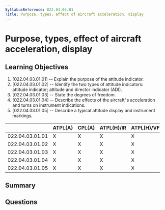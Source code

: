 ```yaml
---
SyllabusReference: 022.04.03.01
Title: Purpose, types, effect of aircraft acceleration, display
---
```


# Purpose, types, effect of aircraft acceleration, display

## Learning Objectives

1. [022.04.03.01.01] -- Explain the purpose of the attitude indicator.
2. [022.04.03.01.02] -- Identify the two types of attitude indicators: attitude
   indicator; attitude and director indicator (ADI).
3. [022.04.03.01.03] -- State the degrees of freedom.
4. [022.04.03.01.04] -- Describe the effects of the aircraft"s acceleration and
   turns on instrument indications.
5. [022.04.03.01.05] -- Describe a typical attitude display and instrument
   markings.

|                 | ATPL(A) | CPL(A) | ATPL(H)/IR | ATPL(H)/VFR | CPL(H) | IR  | CBIR(A) |
| --------------- | ------- | ------ | ---------- | ----------- | ------ | --- | ------- |
| 022.04.03.01.01 | X       | X      | X          | X           | X      | X   | X       |
| 022.04.03.01.02 | X       | X      | X          | X           | X      | X   | X       |
| 022.04.03.01.03 | X       | X      | X          | X           | X      | X   |         |
| 022.04.03.01.04 | X       | X      | X          | X           | X      | X   |         |
| 022.04.03.01.05 | X       | X      | X          | X           | X      | X   | X       |

## Summary

## Questions
